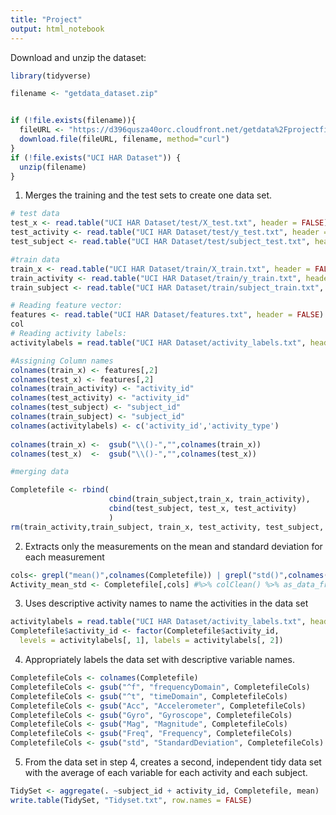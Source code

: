 ```yaml
---
title: "Project"
output: html_notebook
---
```


Download and unzip the dataset:


```r

library(tidyverse)

filename <- "getdata_dataset.zip"


if (!file.exists(filename)){
  fileURL <- "https://d396qusza40orc.cloudfront.net/getdata%2Fprojectfiles%2FUCI%20HAR%20Dataset.zip "
  download.file(fileURL, filename, method="curl")
}  
if (!file.exists("UCI HAR Dataset")) { 
  unzip(filename) 
}
```
1. Merges the training and the test sets to create one data set.

```r

# test data
test_x <- read.table("UCI HAR Dataset/test/X_test.txt", header = FALSE) #%>% colClean()# %>% as_data_frame()
test_activity <- read.table("UCI HAR Dataset/test/y_test.txt", header = FALSE) #%>% colClean()# %>% as_data_frame()
test_subject <- read.table("UCI HAR Dataset/test/subject_test.txt", header = FALSE) #%>% colClean() #%>% as_data_frame()

```

```r
#train data
train_x <- read.table("UCI HAR Dataset/train/X_train.txt", header = FALSE) #%>% colClean() %>% as_data_frame()
train_activity <- read.table("UCI HAR Dataset/train/y_train.txt", header = FALSE) #%>% colClean() %>% as_data_frame() 
train_subject <- read.table("UCI HAR Dataset/train/subject_train.txt", header = FALSE) #%>% colClean() %>% as_data_frame() 

```

```r
# Reading feature vector:
features <- read.table("UCI HAR Dataset/features.txt", header = FALSE) #%>% colClean() %>% as_data_frame() 
col
# Reading activity labels:
activitylabels = read.table("UCI HAR Dataset/activity_labels.txt", header = FALSE) #%>% colClean() %>% as_data_frame() 

#Assigning Column names
colnames(train_x) <- features[,2]
colnames(test_x) <- features[,2]
colnames(train_activity) <- "activity_id"
colnames(test_activity) <- "activity_id"
colnames(test_subject) <- "subject_id"
colnames(train_subject) <- "subject_id"
colnames(activitylabels) <- c('activity_id','activity_type')
  
colnames(train_x) <-  gsub("\\()-","",colnames(train_x))
colnames(test_x)  <-  gsub("\\()-","",colnames(test_x))
```




```r
#merging data

Completefile <- rbind(
                      cbind(train_subject,train_x, train_activity), 
                      cbind(test_subject, test_x, test_activity)
                      )
rm(train_activity,train_subject, train_x, test_activity, test_subject, test_x)

```

2. Extracts only the measurements on the mean and standard deviation for each measurement

```r
cols<- grepl("mean()",colnames(Completefile)) | grepl("std()",colnames(Completefile))
Activity_mean_std <- Completefile[,cols] #%>% colClean() %>% as_data_frame()
```

3. Uses descriptive activity names to name the activities in the data set

```r
activitylabels = read.table("UCI HAR Dataset/activity_labels.txt", header = FALSE) #%>% as_data_frame()
Completefile$activity_id <- factor(Completefile$activity_id, 
  levels = activitylabels[, 1], labels = activitylabels[, 2])

```

4. Appropriately labels the data set with descriptive variable names.

```r
CompletefileCols <- colnames(Completefile)
CompletefileCols <- gsub("^f", "frequencyDomain", CompletefileCols)
CompletefileCols <- gsub("^t", "timeDomain", CompletefileCols)
CompletefileCols <- gsub("Acc", "Accelerometer", CompletefileCols)
CompletefileCols <- gsub("Gyro", "Gyroscope", CompletefileCols)
CompletefileCols <- gsub("Mag", "Magnitude", CompletefileCols)
CompletefileCols <- gsub("Freq", "Frequency", CompletefileCols)
CompletefileCols <- gsub("std", "StandardDeviation", CompletefileCols)


```

5. From the data set in step 4, creates a second, independent tidy data set with the average of each variable for each activity and each subject.

```r
TidySet <- aggregate(. ~subject_id + activity_id, Completefile, mean)
write.table(TidySet, "Tidyset.txt", row.names = FALSE)

```
